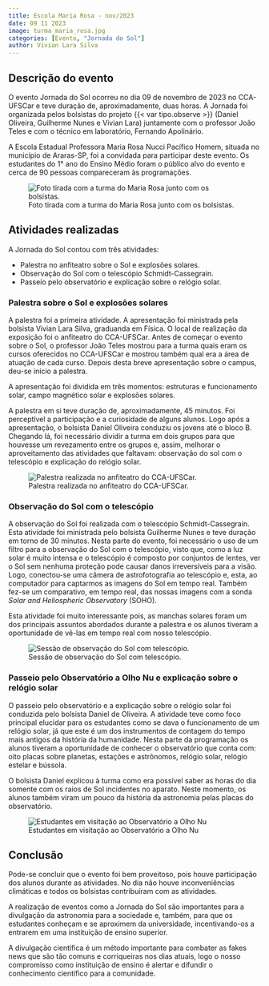 ```yaml
---
title: Escola Maria Rosa - nov/2023
date: 09 11 2023
image: turma_maria_rosa.jpg
categories: [Evento, "Jornada do Sol"]
author: Vivian Lara Silva
---
```


## Descrição do evento

O evento Jornada do Sol ocorreu no dia 09 de novembro de 2023 no CCA-UFSCar e teve duração de, aproximadamente, duas horas. A Jornada foi organizada pelos bolsistas do projeto {{< var tipo.observe >}} (Daniel Oliveira, Guilherme Nunes e Vivian Lara) juntamente com o professor João Teles e com o técnico em laboratório, Fernando Apolinário. 
	
A Escola Estadual Professora Maria Rosa Nucci Pacífico Homem, situada no município de Araras-SP, foi a convidada para participar deste evento. Os estudantes do 1° ano do Ensino Médio foram o público alvo do evento e cerca de 90 pessoas compareceram às programações. 

![Foto tirada com a turma do Maria Rosa junto com os bolsistas.](turma_maria_rosa.jpg){.preview-image}

## Atividades realizadas

A Jornada do Sol contou com três atividades:

- Palestra no anfiteatro sobre o Sol e explosões solares.
- Observação do Sol com o telescópio Schmidt-Cassegrain.
- Passeio pelo observatório e explicação sobre o relógio solar.

### Palestra sobre o Sol e explosões solares

A palestra foi a primeira atividade. A apresentação foi ministrada pela bolsista Vivian Lara Silva, graduanda em Física. O local de realização da exposição foi o anfiteatro do CCA-UFSCar. Antes de começar o evento sobre o Sol, o professor João Teles mostrou para a turma quais eram os cursos oferecidos no CCA-UFSCar e mostrou também qual era a área de atuação de cada curso. Depois desta breve apresentação sobre o campus, deu-se início a palestra. 
	
A apresentação foi dividida em três momentos: estruturas e funcionamento solar, campo magnético solar e explosões solares.

A palestra em si teve duração de, aproximadamente, 45 minutos. Foi perceptível a participação e a curiosidade de alguns alunos. Logo após a apresentação, o bolsista Daniel Oliveira conduziu os jovens até o bloco B. Chegando lá, foi necessário dividir a turma em dois grupos para que houvesse um revezamento entre os grupos e, assim, melhorar o aproveitamento das atividades que faltavam: observação do sol com o telescópio e explicação do relógio solar.

![Palestra realizada no anfiteatro do CCA-UFSCar.](palestra_anfiteatro.jpg)
 
### Observação do Sol com o telescópio 

A observação do Sol foi realizada com o telescópio Schmidt-Cassegrain. Esta atividade foi ministrada pelo bolsista Guilherme Nunes e teve duração em torno de 30 minutos. Nesta parte do evento, foi necessário o uso de um filtro para a observação do Sol com o telescópio, visto que, como a luz solar é muito intensa e o telescópio é composto por conjuntos de lentes, ver o Sol sem nenhuma proteção pode causar danos irreversíveis para a visão. Logo, conectou-se uma câmera de astrofotografia ao telescópio e, esta, ao computador para captarmos as imagens do Sol em tempo real. Também fez-se um comparativo, em tempo real, das nossas imagens com a sonda *Solar and Heliospheric Observatory* (SOHO). 

Esta atividade foi muito interessante pois, as manchas solares foram um dos principais assuntos abordados durante a  palestra e os alunos tiveram a oportunidade de vê-las em tempo real com  nosso telescópio. 


![Sessão de observação do Sol com telescópio.](observacao_sol.jpg)


### Passeio pelo Observatório a Olho Nu e explicação sobre o relógio solar

O passeio pelo observatório e a explicação sobre o relógio solar foi conduzida pelo bolsista Daniel de Oliveira. A atividade teve como foco principal elucidar para os estudantes como se dava o funcionamento de um relógio solar, já que este é um dos instrumentos de contagem do tempo mais antigos da história da humanidade. Nesta parte da programação os alunos tiveram a oportunidade de conhecer o observatório que conta com: oito placas sobre planetas, estações e astrônomos, relógio solar, relógio estelar e bússola. 

O bolsista Daniel explicou à turma como era possível saber as horas do dia somente com os raios de Sol incidentes no aparato. Neste momento, os alunos também viram um pouco da história da astronomia pelas placas do observatório.

![Estudantes em visitação ao Observatório a Olho Nu](visitacao_observatorio.jpg)

## Conclusão

Pode-se concluir que o evento foi bem proveitoso, pois houve participação dos alunos durante as atividades. No dia não houve inconveniências climáticas e todos os bolsistas contribuíram com as atividades.

A realização de eventos como a Jornada do Sol são importantes para a divulgação da astronomia para a sociedade e, também, para que os estudantes conheçam e se aproximem da universidade, incentivando-os a entrarem em uma instituição de ensino superior.

A divulgação científica é um método importante para combater as fakes news que são tão comuns e corriqueiras nos dias atuais, logo o nosso compromisso como instituição de ensino é alertar e difundir o conhecimento científico para a comunidade. 
